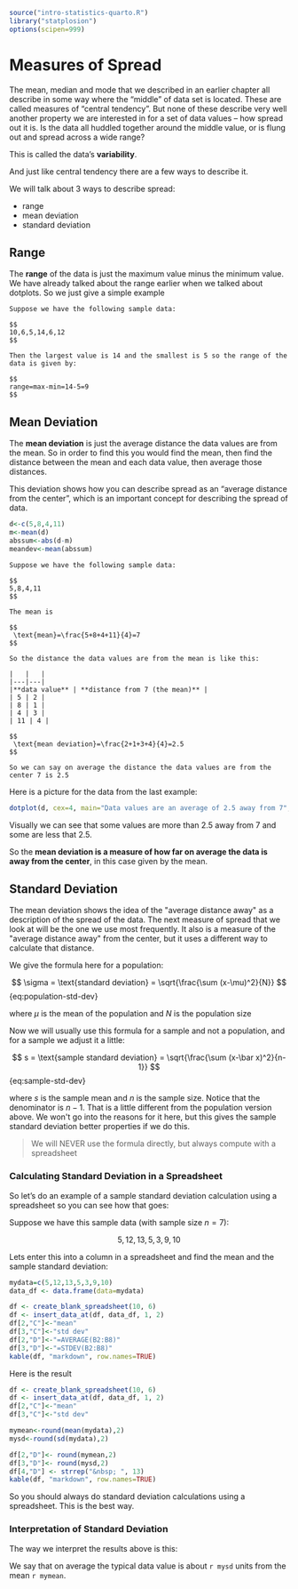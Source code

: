 ```r
source("intro-statistics-quarto.R")
library("statplosion")
options(scipen=999)
```
# Measures of Spread {#measures-of-spread}


The mean, median and mode that we described in an earlier chapter all describe in some way where the \“middle\” of data set is located. These are called measures of \“central tendency\”. But none of these describe very well another property we are interested in for a set of data values – how spread out it is. Is the data all huddled together around the middle value, or is flung out and spread across a wide range?

This is called the data\’s **variability**.

And just like central tendency there are a few ways to describe it.

We will talk about 3 ways to describe spread:

- range
- mean deviation
- standard deviation

## Range

The **range** of the data is just the maximum value minus the minimum value. We have already talked about the range earlier when we talked about dotplots. So we just give a simple example

```asis
Suppose we have the following sample data:

$$
10,6,5,14,6,12
$$

Then the largest value is 14 and the smallest is 5 so the range of the data is given by:

$$
range=max-min=14-5=9
$$
```

## Mean Deviation

The **mean deviation** is just the average distance the data values are from the mean. So in order to find this you would find the mean, then find the distance between the mean and each data value, then average those distances.

This deviation shows how you can describe spread as an "average distance from the center", which is an important concept for describing the spread of data.

```r
d<-c(5,8,4,11)
m<-mean(d)
abssum<-abs(d-m)
meandev<-mean(abssum)
```

```asis
Suppose we have the following sample data:

$$
5,8,4,11
$$

The mean is

$$
 \text{mean}=\frac{5+8+4+11}{4}=7
$$

So the distance the data values are from the mean is like this:

|   |   |
|---|---|
|**data value** | **distance from 7 (the mean)** |
| 5 | 2 |
| 8 | 1 |
| 4 | 3 |
| 11 | 4 |

$$
 \text{mean deviation}=\frac{2+1+3+4}{4}=2.5
$$

So we can say on average the distance the data values are from the center 7 is 2.5
```

Here is a picture for the data from the last example:

```r
dotplot(d, cex=4, main="Data values are an average of 2.5 away from 7", xlab="Data Values")
```

Visually we can see that some values are more than 2.5 away from 7 and some are less that 2.5.

So the **mean deviation is a measure of how far on average the data is away from the center**, in this case given by the mean.

## Standard Deviation

The mean deviation shows the idea of the \"average distance away\" as a description of the spread of the data. The next measure of spread that we look at will be the one we use most frequently. It also is a measure of the \"average distance away\" from the center, but it uses a different way to calculate that distance.

We give the formula here for a population:

$$
\sigma = \text{standard deviation} = \sqrt{\frac{\sum (x-\mu)^2}{N}}
$$ {eq:population-std-dev}

where $\mu$ is the mean of the population and $N$ is the population size

Now we will usually use this formula for a sample and not a population, and for a sample we adjust it a little:

$$
s = \text{sample standard deviation} = \sqrt{\frac{\sum (x-\bar x)^2}{n-1}}
$$ {eq:sample-std-dev}

where $s$ is the sample mean and $n$ is the sample size. Notice that the denominator is $n-1$. That is a little different from the population version above. We won\'t go into the reasons for it here, but this gives the sample standard deviation better properties if we do this.

> We will NEVER use the formula directly, but always compute with a spreadsheet

### Calculating Standard Deviation in a Spreadsheet

So let's do an example of a sample standard deviation calculation using a spreadsheet so you can see how that goes:

Suppose we have this sample data (with sample size $n=7$):

$$
5,12,13,5,3,9,10
$$

Lets enter this into a column in a spreadsheet and find the mean and the sample standard deviation:


```r
mydata=c(5,12,13,5,3,9,10)
data_df <- data.frame(data=mydata)

df <- create_blank_spreadsheet(10, 6)
df <- insert_data_at(df, data_df, 1, 2)
df[2,"C"]<-"mean"
df[3,"C"]<-"std dev"
df[2,"D"]<-"=AVERAGE(B2:B8)"
df[3,"D"]<-"=STDEV(B2:B8)"
kable(df, "markdown", row.names=TRUE)
```

Here is the result

```r
df <- create_blank_spreadsheet(10, 6)
df <- insert_data_at(df, data_df, 1, 2)
df[2,"C"]<-"mean"
df[3,"C"]<-"std dev"

mymean<-round(mean(mydata),2)
mysd<-round(sd(mydata),2)

df[2,"D"]<- round(mymean,2)
df[3,"D"]<- round(mysd,2)
df[4,"D"] <- strrep("&nbsp; ", 13)
kable(df, "markdown", row.names=TRUE)
```

So you should always do standard deviation calculations using a spreadsheet. This is the best way.

### Interpretation of Standard Deviation

The way we interpret the results above is this:

We say that on average the typical data value is about `r mysd` units from the mean `r mymean`.

